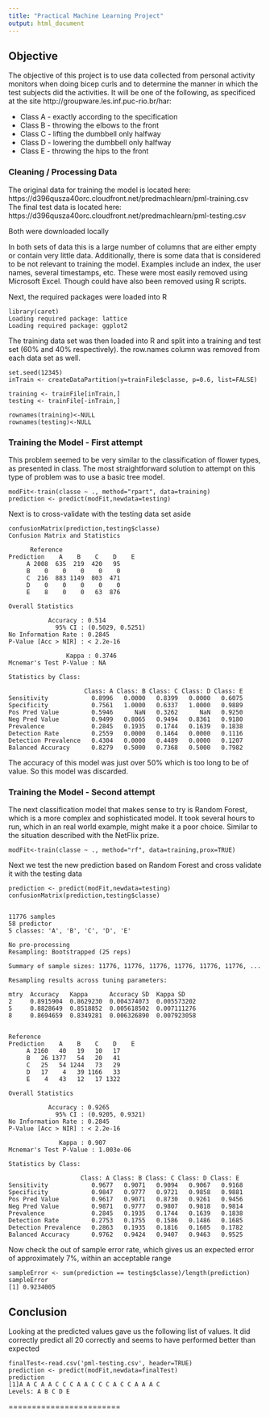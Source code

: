 ```yaml
---
title: "Practical Machine Learning Project"
output: html_document
---
```

## Objective
The objective of this project is to use data collected from personal activity monitors when doing bicep curls and to determine the manner in which the test subjects did the activities.  It will be one of the following, as specificed at the site http://groupware.les.inf.puc-rio.br/har:

* Class A - exactly according to the specification
* Class B - throwing the elbows to the front 
* Class C - lifting the dumbbell only halfway 
* Class D - lowering the dumbbell only halfway
* Class E -  throwing the hips to the front 

### Cleaning / Processing Data

The original data for training the model is located here: https://d396qusza40orc.cloudfront.net/predmachlearn/pml-training.csv
The final test data is located here: https://d396qusza40orc.cloudfront.net/predmachlearn/pml-testing.csv

Both were downloaded locally

In both sets of data this is a large number of columns that are either empty or contain very little data.  Additionally, there is some data that is considered to be not relevant to training the model. Examples include an index, the user names, several timestamps, etc. These were most easily removed using Microsoft Excel. Though could have also been removed using R scripts.

Next, the required packages were loaded into R

    library(caret)
    Loading required package: lattice
    Loading required package: ggplot2

The training data set was then loaded into R and split into a training and test set (60% and 40% respectively).  the row.names column was removed from each data set as well.

    set.seed(12345)
    inTrain <- createDataPartition(y=trainFile$classe, p=0.6, list=FALSE)

    training <- trainFile[inTrain,]
    testing <- trainFile[-inTrain,]

    rownames(training)<-NULL
    rownames(testing)<-NULL

### Training the Model - First attempt
This problem seemed to be very similar to the classification of flower types, as presented in class.  The most straightforward solution to attempt on this type of problem was to use a basic tree model.

    modFit<-train(classe ~ ., method="rpart", data=training)
    prediction <- predict(modFit,newdata=testing)

Next is to cross-validate with the testing data set aside

    confusionMatrix(prediction,testing$classe)
    Confusion Matrix and Statistics

          Reference
    Prediction    A    B    C    D    E
         A 2008  635  219  420   95
         B    0    0    0    0    0
         C  216  883 1149  803  471
         D    0    0    0    0    0
         E    8    0    0   63  876

    Overall Statistics
                                          
               Accuracy : 0.514           
                 95% CI : (0.5029, 0.5251)
    No Information Rate : 0.2845          
    P-Value [Acc > NIR] : < 2.2e-16       
                                          
                    Kappa : 0.3746          
    Mcnemar's Test P-Value : NA              

    Statistics by Class:

                         Class: A Class: B Class: C Class: D Class: E
    Sensitivity            0.8996   0.0000   0.8399   0.0000   0.6075
    Specificity            0.7561   1.0000   0.6337   1.0000   0.9889
    Pos Pred Value         0.5946      NaN   0.3262      NaN   0.9250
    Neg Pred Value         0.9499   0.8065   0.9494   0.8361   0.9180
    Prevalence             0.2845   0.1935   0.1744   0.1639   0.1838
    Detection Rate         0.2559   0.0000   0.1464   0.0000   0.1116
    Detection Prevalence   0.4304   0.0000   0.4489   0.0000   0.1207
    Balanced Accuracy      0.8279   0.5000   0.7368   0.5000   0.7982

The accuracy of this model was just over 50% which is too long to be of value. So this model was discarded.

### Training the Model - Second attempt

The next classification model that makes sense to try is Random Forest, which is a more complex and sophisticated model. It took several hours to run, which in an real world example, might make it a poor choice. Similar to the situation described with the NetFlix prize.

    modFit<-train(classe ~ ., method="rf", data=training,prox=TRUE)


Next we test the new prediction based on Random Forest and cross validate it with the testing data

    prediction <- predict(modFit,newdata=testing)
    confusionMatrix(prediction,testing$classe)


    11776 samples
    58 predictor
    5 classes: 'A', 'B', 'C', 'D', 'E' 

    No pre-processing
    Resampling: Bootstrapped (25 reps) 

    Summary of sample sizes: 11776, 11776, 11776, 11776, 11776, 11776, ... 

    Resampling results across tuning parameters:

    mtry  Accuracy   Kappa      Accuracy SD  Kappa SD   
    2     0.8915904  0.8629230  0.004374073  0.005573202
    5     0.8828649  0.8518852  0.005618502  0.007111276
    8     0.8694659  0.8349281  0.006326890  0.007923058


    Reference
    Prediction    A    B    C    D    E
         A 2160   40   19   10   17
         B   26 1377   54   20   41
         C   25   54 1244   73   29
         D   17    4   39 1166   33
         E    4   43   12   17 1322

    Overall Statistics
                                          
               Accuracy : 0.9265          
                 95% CI : (0.9205, 0.9321)
    No Information Rate : 0.2845          
    P-Value [Acc > NIR] : < 2.2e-16       
                                          
                  Kappa : 0.907           
    Mcnemar's Test P-Value : 1.003e-06       

    Statistics by Class:

                        Class: A Class: B Class: C Class: D Class: E
    Sensitivity            0.9677   0.9071   0.9094   0.9067   0.9168
    Specificity            0.9847   0.9777   0.9721   0.9858   0.9881
    Pos Pred Value         0.9617   0.9071   0.8730   0.9261   0.9456
    Neg Pred Value         0.9871   0.9777   0.9807   0.9818   0.9814
    Prevalence             0.2845   0.1935   0.1744   0.1639   0.1838
    Detection Rate         0.2753   0.1755   0.1586   0.1486   0.1685
    Detection Prevalence   0.2863   0.1935   0.1816   0.1605   0.1782
    Balanced Accuracy      0.9762   0.9424   0.9407   0.9463   0.9525

Now check the out of sample error rate, which gives us an expected error of approximately 7%, within an acceptable range

    sampleError <- sum(prediction == testing$classe)/length(prediction)
    sampleError
    [1] 0.9234005

## Conclusion
Looking at the predicted values gave us the following list of values. It did correctly predict all 20 correctly and seems to have performed better than expected

    finalTest<-read.csv('pml-testing.csv', header=TRUE)
    prediction <- predict(modFit,newdata=finalTest)
    prediction
    [1]A A C A A C C C A A C C C A C C A A A C
    Levels: A B C D E

========================


